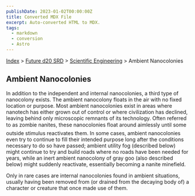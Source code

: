 ```yaml
---
publishDate: 2023-01-02T00:00:00Z
title: Converted MDX File
excerpt: Auto-converted HTML to MDX.
tags:
  - markdown
  - conversion
  - Astro
---
```


[Index](-index) > [Future d20 SRD](future-d20-srd-index) > [Scientific Engineering](future-d20-srd-scientific-engineering-index) > Ambient Nanocolonies

## Ambient Nanocolonies

In addition to the independent and internal nanocolonies, a third type of nanocolony exists. The ambient nanocolony floats in the air with no fixed location or purpose. Most ambient nanocolonies exist in areas where nanotech has either grown out of control or where civilization has declined, leaving behind only microscopic remnants of its technology. Often referred to as zombie nanites, these nanocolonies float around aimlessly until some outside stimulus reactivates them. In some cases, ambient nanocolonies even try to continue to fill their intended purpose long after the conditions necessary to do so have passed; ambient utility fog (described below) might continue to try and build roads where no roads have been needed for years, while an inert ambient nanocolony of gray goo (also described below) might suddenly reactivate, essentially becoming a nanite minefield.

Only in rare cases are internal nanocolonies found in ambient situations, usually having been removed from (or drained from the decaying body of) a character or creature that once made use of them.
